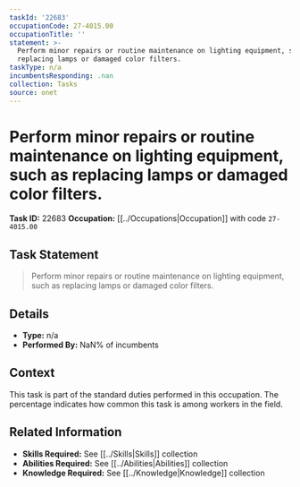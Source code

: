 ```yaml
---
taskId: '22683'
occupationCode: 27-4015.00
occupationTitle: ''
statement: >-
  Perform minor repairs or routine maintenance on lighting equipment, such as
  replacing lamps or damaged color filters.
taskType: n/a
incumbentsResponding: .nan
collection: Tasks
source: onet
---
```

# Perform minor repairs or routine maintenance on lighting equipment, such as replacing lamps or damaged color filters.

**Task ID:** 22683
**Occupation:** [[../Occupations|Occupation]] with code `27-4015.00`

## Task Statement

> Perform minor repairs or routine maintenance on lighting equipment, such as replacing lamps or damaged color filters.

## Details

- **Type:** n/a
- **Performed By:** NaN% of incumbents

## Context

This task is part of the standard duties performed in this occupation. The percentage indicates how common this task is among workers in the field.

## Related Information

- **Skills Required:** See [[../Skills|Skills]] collection
- **Abilities Required:** See [[../Abilities|Abilities]] collection
- **Knowledge Required:** See [[../Knowledge|Knowledge]] collection
